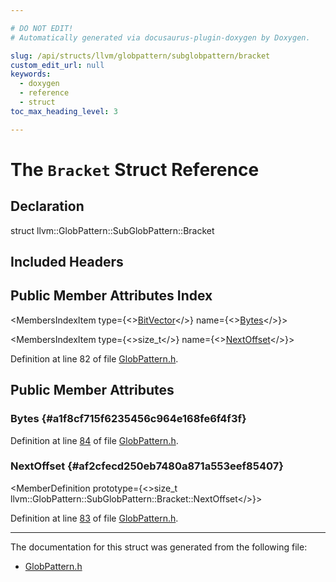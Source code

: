 ```yaml
---

# DO NOT EDIT!
# Automatically generated via docusaurus-plugin-doxygen by Doxygen.

slug: /api/structs/llvm/globpattern/subglobpattern/bracket
custom_edit_url: null
keywords:
  - doxygen
  - reference
  - struct
toc_max_heading_level: 3

---
```





# The `Bracket` Struct Reference

<DoxygenPage pluginConfig={pluginConfig}>



## Declaration

<CodeBlock>struct llvm::GlobPattern::SubGlobPattern::Bracket</CodeBlock>

## Included Headers

<IncludesList>
<IncludesListItem
  filePath="llvm/Support/GlobPattern.h"
  permalink="/docs/api/files/include/include/llvm/include/llvm/support/globpattern-h"
  isLocal="true" />
</IncludesList>

## Public Member Attributes Index

<MembersIndex>

<MembersIndexItem
  type={<><a href="/docs/api/classes/llvm/bitvector">BitVector</a></>}
  name={<><a href="#a1f8cf715f6235456c964e168fe6f4f3f">Bytes</a></>}>
</MembersIndexItem>

<MembersIndexItem
  type={<>size&#95;t</>}
  name={<><a href="#af2cfecd250eb7480a871a553eef85407">NextOffset</a></>}>
</MembersIndexItem>

</MembersIndex>


Definition at line 82 of file <a href="/docs/api/files/include/include/llvm/include/llvm/support/globpattern-h">GlobPattern.h</a>.

<SectionDefinition>

## Public Member Attributes

### Bytes {#a1f8cf715f6235456c964e168fe6f4f3f}

<MemberDefinition
  prototype="BitVector llvm::GlobPattern::SubGlobPattern::Bracket::Bytes">

Definition at line <a href="/docs/api/files/include/include/llvm/include/llvm/support/globpattern-h/#l00084">84</a> of file <a href="/docs/api/files/include/include/llvm/include/llvm/support/globpattern-h">GlobPattern.h</a>.
</MemberDefinition>

### NextOffset {#af2cfecd250eb7480a871a553eef85407}

<MemberDefinition
  prototype={<>size&#95;t llvm::GlobPattern::SubGlobPattern::Bracket::NextOffset</>}>

Definition at line <a href="/docs/api/files/include/include/llvm/include/llvm/support/globpattern-h/#l00083">83</a> of file <a href="/docs/api/files/include/include/llvm/include/llvm/support/globpattern-h">GlobPattern.h</a>.
</MemberDefinition>

</SectionDefinition>

<hr/>

The documentation for this struct was generated from the following file:

<ul>
<li><a href="/docs/api/files/include/include/llvm/include/llvm/support/globpattern-h">GlobPattern.h</a></li>
</ul>

</DoxygenPage>
